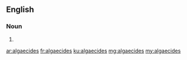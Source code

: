 {{also|algæcides}}
==English==

===Noun===
{{head|en|noun plural form}}

# {{plural of|algaecide|lang=en}}

[[ar:algaecides]]
[[fr:algaecides]]
[[ku:algaecides]]
[[mg:algaecides]]
[[my:algaecides]]
